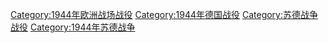 [[Category:1944年欧洲战场战役|Category:1944年欧洲战场战役]]
[[Category:1944年德国战役|Category:1944年德国战役]]
[[Category:苏德战争战役|Category:苏德战争战役]]
[[Category:1944年苏德战争|Category:1944年苏德战争]]
